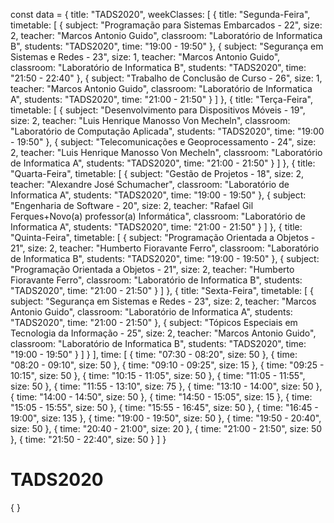 const data = {
  title: "TADS2020",
  weekClasses: [
    {
      title: "Segunda-Feira",
      timetable: [
        {
          subject: "Programação para Sistemas Embarcados - 22",
          size: 2,
          teacher: "Marcos Antonio Guido",
          classroom: "Laboratório de Informatica B",
          students: "TADS2020",
          time: "19:00 - 19:50"
        },
        {
          subject: "Segurança em Sistemas e Redes - 23",
          size: 1,
          teacher: "Marcos Antonio Guido",
          classroom: "Laboratório de Informatica B",
          students: "TADS2020",
          time: "21:50 - 22:40"
        },
        {
          subject: "Trabalho de Conclusão de Curso - 26",
          size: 1,
          teacher: "Marcos Antonio Guido",
          classroom: "Laboratório de Informatica A",
          students: "TADS2020",
          time: "21:00 - 21:50"
        }
      ]
    },
    {
      title: "Terça-Feira",
      timetable: [
        {
          subject: "Desenvolvimento para Dispositivos Móveis - 19",
          size: 2,
          teacher: "Luis Henrique Manosso Von Mecheln",
          classroom: "Laboratório de Computação Aplicada",
          students: "TADS2020",
          time: "19:00 - 19:50"
        },
        {
          subject: "Telecomunicações e Geoprocessamento - 24",
          size: 2,
          teacher: "Luis Henrique Manosso Von Mecheln",
          classroom: "Laboratório de Informatica A",
          students: "TADS2020",
          time: "21:00 - 21:50"
        }
      ]
    },
    {
      title: "Quarta-Feira",
      timetable: [
        {
          subject: "Gestão de Projetos - 18",
          size: 2,
          teacher: "Alexandre José Schumacher",
          classroom: "Laboratório de Informatica A",
          students: "TADS2020",
          time: "19:00 - 19:50"
        },
        {
          subject: "Engenharia de Software - 20",
          size: 2,
          teacher: "Rafael Gil Ferques+Novo(a) professor(a) Informática",
          classroom: "Laboratório de Informatica A",
          students: "TADS2020",
          time: "21:00 - 21:50"
        }
      ]
    },
    {
      title: "Quinta-Feira",
      timetable: [
        {
          subject: "Programação Orientada a Objetos - 21",
          size: 2,
          teacher: "Humberto Fioravante Ferro",
          classroom: "Laboratório de Informatica B",
          students: "TADS2020",
          time: "19:00 - 19:50"
        },
        {
          subject: "Programação Orientada a Objetos - 21",
          size: 2,
          teacher: "Humberto Fioravante Ferro",
          classroom: "Laboratório de Informatica B",
          students: "TADS2020",
          time: "21:00 - 21:50"
        }
      ]
    },
    {
      title: "Sexta-Feira",
      timetable: [
        {
          subject: "Segurança em Sistemas e Redes - 23",
          size: 2,
          teacher: "Marcos Antonio Guido",
          classroom: "Laboratório de Informatica A",
          students: "TADS2020",
          time: "21:00 - 21:50"
        },
        {
          subject: "Tópicos Especiais em Tecnologia da Informação - 25",
          size: 2,
          teacher: "Marcos Antonio Guido",
          classroom: "Laboratório de Informatica B",
          students: "TADS2020",
          time: "19:00 - 19:50"
        }
      ]
    }
  ],
  time: [
    {
      time: "07:30 - 08:20",
      size: 50
    },
    {
      time: "08:20 - 09:10",
      size: 50
    },
    {
      time: "09:10 - 09:25",
      size: 15
    },
    {
      time: "09:25 - 10:15",
      size: 50
    },
    {
      time: "10:15 - 11:05",
      size: 50
    },
    {
      time: "11:05 - 11:55",
      size: 50
    },
    {
      time: "11:55 - 13:10",
      size: 75
    },
    {
      time: "13:10 - 14:00",
      size: 50
    },
    {
      time: "14:00 - 14:50",
      size: 50
    },
    {
      time: "14:50 - 15:05",
      size: 15
    },
    {
      time: "15:05 - 15:55",
      size: 50
    },
    {
      time: "15:55 - 16:45",
      size: 50
    },
    {
      time: "16:45 - 19:00",
      size: 135
    },
    {
      time: "19:00 - 19:50",
      size: 50
    },
    {
      time: "19:50 - 20:40",
      size: 50
    },
    {
      time: "20:40 - 21:00",
      size: 20
    },
    {
      time: "21:00 - 21:50",
      size: 50
    },
    {
      time: "21:50 - 22:40",
      size: 50
    }
  ]
}

# TADS2020

<div>
    {
        <Grid
            title={data.title} 
            weekClasses={data.weekClasses} 
            time={data.time}
        />
    }
</div>